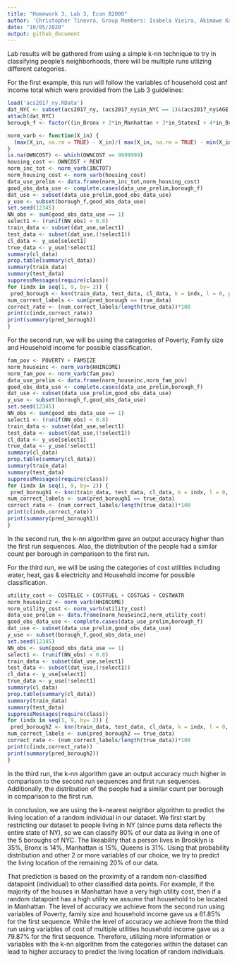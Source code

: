 ```yaml
---
title: "Homework 3, Lab 3, Econ B2000"
author: 'Christopher Tinevra, Group Members: Isabela Vieira, Akimawe Kadiri, Nicole Kerrison, Mostafa Ragheb, Charles Reed'
date: "10/05/2020"
output: github_document
---
```


Lab results will be gathered from using a simple k-nn technique to try in classifying people's neighborhoods, there will be multiple runs utlizing different categories.

For the first example, this run will follow the variables of household cost anf income total which were provided from the Lab 3 guidelines:

```r
load('acs2017_ny.RData')
dat_NYC <- subset(acs2017_ny, (acs2017_ny$in_NYC == 1)&(acs2017_ny$AGE > 18) & (acs2017_ny$AGE < 66))
attach(dat_NYC)
borough_f <- factor((in_Bronx + 2*in_Manhattan + 3*in_StatenI + 4*in_Brooklyn + 5*in_Queens), levels=c(1,2,3,4,5),labels= c("Bronx","Manhattan","Staten Island","Brooklyn","Queens"))
```

```r
norm_varb <- function(X_in) {
  (max(X_in, na.rm = TRUE) - X_in)/( max(X_in, na.rm = TRUE) - min(X_in, na.rm = TRUE) )
}
is.na(OWNCOST) <- which(OWNCOST == 9999999)
housing_cost <- OWNCOST + RENT
norm_inc_tot <- norm_varb(INCTOT)
norm_housing_cost <- norm_varb(housing_cost)
data_use_prelim <- data.frame(norm_inc_tot,norm_housing_cost)
good_obs_data_use <- complete.cases(data_use_prelim,borough_f)
dat_use <- subset(data_use_prelim,good_obs_data_use)
y_use <- subset(borough_f,good_obs_data_use)
set.seed(12345)
NN_obs <- sum(good_obs_data_use == 1)
select1 <- (runif(NN_obs) < 0.8)
train_data <- subset(dat_use,select1)
test_data <- subset(dat_use,(!select1))
cl_data <- y_use[select1]
true_data <- y_use[!select1]
summary(cl_data)
prop.table(summary(cl_data))
summary(train_data)
summary(test_data)
suppressMessages(require(class))
for (indx in seq(1, 9, by= 2)) {
 pred_borough <- knn(train_data, test_data, cl_data, k = indx, l = 0, prob = FALSE, use.all = TRUE)
num_correct_labels <- sum(pred_borough == true_data)
correct_rate <- (num_correct_labels/length(true_data))*100
print(c(indx,correct_rate))
print(summary(pred_borough))
}
```

For the second run, we will be using the categories of Poverty, Family size and Household income for possible classification.

```r
fam_pov <- POVERTY + FAMSIZE
norm_houseinc <- norm_varb(HHINCOME)
norm_fam_pov <- norm_varb(fam_pov)
data_use_prelim <- data.frame(norm_houseinc,norm_fam_pov)
good_obs_data_use <- complete.cases(data_use_prelim,borough_f)
dat_use <- subset(data_use_prelim,good_obs_data_use)
y_use <- subset(borough_f,good_obs_data_use)
set.seed(12345)
NN_obs <- sum(good_obs_data_use == 1)
select1 <- (runif(NN_obs) < 0.8)
train_data <- subset(dat_use,select1)
test_data <- subset(dat_use,(!select1))
cl_data <- y_use[select1]
true_data <- y_use[!select1]
summary(cl_data)
prop.table(summary(cl_data))
summary(train_data)
summary(test_data)
suppressMessages(require(class))
for (indx in seq(1, 9, by= 2)) {
 pred_borough1 <- knn(train_data, test_data, cl_data, k = indx, l = 0, prob = FALSE, use.all = TRUE)
num_correct_labels <- sum(pred_borough1 == true_data)
correct_rate <- (num_correct_labels/length(true_data))*100
print(c(indx,correct_rate))
print(summary(pred_borough1))
}
```
In the second run, the k-nn algorithm gave an output accuracy higher than the first run sequences. Also, the distribution of the people had a similar count per borough in comparison to the first run. 

For the third run, we will be using the categories of cost utilities including water, heat, gas & electricity and Household income for possible classification.
```r
utility_cost <- COSTELEC + COSTFUEL + COSTGAS + COSTWATR
norm_houseinc2 <- norm_varb(HHINCOME)
norm_utility_cost <- norm_varb(utility_cost)
data_use_prelim <- data.frame(norm_houseinc2,norm_utility_cost)
good_obs_data_use <- complete.cases(data_use_prelim,borough_f)
dat_use <- subset(data_use_prelim,good_obs_data_use)
y_use <- subset(borough_f,good_obs_data_use)
set.seed(12345)
NN_obs <- sum(good_obs_data_use == 1)
select1 <- (runif(NN_obs) < 0.8)
train_data <- subset(dat_use,select1)
test_data <- subset(dat_use,(!select1))
cl_data <- y_use[select1]
true_data <- y_use[!select1]
summary(cl_data)
prop.table(summary(cl_data))
summary(train_data)
summary(test_data)
suppressMessages(require(class))
for (indx in seq(1, 9, by= 2)) {
 pred_borough2 <- knn(train_data, test_data, cl_data, k = indx, l = 0, prob = FALSE, use.all = TRUE)
num_correct_labels <- sum(pred_borough2 == true_data)
correct_rate <- (num_correct_labels/length(true_data))*100
print(c(indx,correct_rate))
print(summary(pred_borough2))
}
```
In the third run, the k-nn algorithm gave an output accuracy much higher in comparison to the second run sequences and first run sequences. Additionally, the distribution of the people had a similar count per borough in comparison to the first run. 

In conclusion, we are using the k-nearest neighbor algorithm to predict the living location of a random individual in our dataset. We first start by restricting our dataset to people living in NY (since pums data reflects the entire state of NY), so we can classify 80% of our data as living in one of the 5 boroughs of NYC. The likeability that a person lives in Brooklyn is 35%, Bronx is 14%, Manhattan is 15%, Queens is 31%. Using that probability distribution and other 2 or more variables of our choice, we try to predict the living location of the remaining 20% of our data.

That prediction is based on the proximity of a random non-classified datapoint (individual) to other classified data points. For example, if the majority of the houses in Manhattan have a very high utility cost, then if a random datapoint has a high utility we assume that household to be located in Manhattan. The level of accuracy we achieve from the second run using variables of Poverty, family size and household income gave us a 61.85% for the first sequence. While the level of accuracy we achieve from the third run using variables of cost of multiple utilities  household income gave us a 79.87% for the first sequence. Therefore, utilizing more information or variables with the k-nn  algorithm from the categories within the dataset can lead to higher accuracy to predict the living location of random individuals. 


